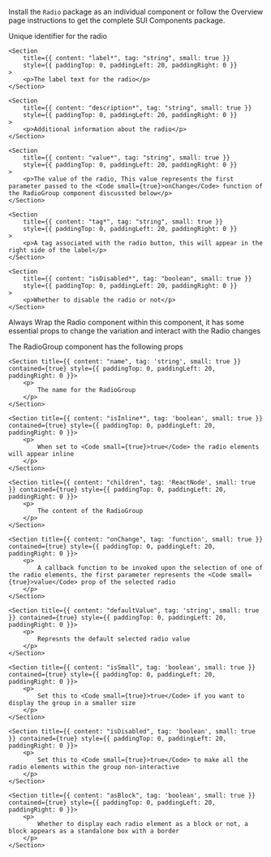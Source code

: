 
<Section
	title="Installation"
	contained={true}
	style={{ paddingTop: 20, paddingBottom: 0 }}
>
	<p>
		Install the <Code small={true}>Radio</Code> package as an individual
		component or follow the Overview page instructions to get the complete SUI
		Components package.
	</p>
</Section>

<Section title="Props" border={true}>
	<Section
		title={{ content: "id*", tag: "string", small: true }}
		style={{ paddingTop: 0, paddingLeft: 20, paddingRight: 0 }}
	>
		<p>Unique identifier for the radio</p>
	</Section>

    <Section
    	title={{ content: "label*", tag: "string", small: true }}
    	style={{ paddingTop: 0, paddingLeft: 20, paddingRight: 0 }}
    >
    	<p>The label text for the radio</p>
    </Section>

    <Section
    	title={{ content: "description*", tag: "string", small: true }}
    	style={{ paddingTop: 0, paddingLeft: 20, paddingRight: 0 }}
    >
    	<p>Additional information about the radio</p>
    </Section>

    <Section
    	title={{ content: "value*", tag: "string", small: true }}
    	style={{ paddingTop: 0, paddingLeft: 20, paddingRight: 0 }}
    >
    	<p>The value of the radio, This value represents the first parameter passed to the <Code small={true}>onChange</Code> function of the RadioGroup component discussted below</p>
    </Section>

    <Section
    	title={{ content: "tag*", tag: "string", small: true }}
    	style={{ paddingTop: 0, paddingLeft: 20, paddingRight: 0 }}
    >
    	<p>A tag associated with the radio button, this will appear in the right side of the label</p>
    </Section>

    <Section
    	title={{ content: "isDisabled*", tag: "boolean", small: true }}
    	style={{ paddingTop: 0, paddingLeft: 20, paddingRight: 0 }}
    >
    	<p>Whether to disable the radio or not</p>
    </Section>

</Section>

<Section
	title="RadioGroup"
	contained={true}
	style={{ paddingTop: 30, paddingBottom: 0 }}
>
	<p>Always Wrap the Radio component within this component, it has some essential props to change the variation and interact with the Radio changes </p>
	<p>The RadioGroup component has the following props</p>

	<Section title={{ content: "name", tag: 'string', small: true }} contained={true} style={{ paddingTop: 0, paddingLeft: 20, paddingRight: 0 }}>
    	<p>
    		The name for the RadioGroup
    	</p>
    </Section>

    <Section title={{ content: "isInline*", tag: 'boolean', small: true }} contained={true} style={{ paddingTop: 0, paddingLeft: 20, paddingRight: 0 }}>
    	<p>
    		When set to <Code small={true}>true</Code> the radio elements will appear inline
    	</p>
    </Section>

    <Section title={{ content: "children", tag: 'ReactNode', small: true }} contained={true} style={{ paddingTop: 0, paddingLeft: 20, paddingRight: 0 }}>
    	<p>
    		The content of the RadioGroup
    	</p>
    </Section>

    <Section title={{ content: "onChange", tag: 'function', small: true }} contained={true} style={{ paddingTop: 0, paddingLeft: 20, paddingRight: 0 }}>
    	<p>
    		A callback function to be invoked upon the selection of one of the radio elements, the first parameter represents the <Code small={true}>value</Code> prop of the selected radio
    	</p>
    </Section>

    <Section title={{ content: "defaultValue", tag: 'string', small: true }} contained={true} style={{ paddingTop: 0, paddingLeft: 20, paddingRight: 0 }}>
    	<p>
    		Represnts the default selected radio value
    	</p>
    </Section>

    <Section title={{ content: "isSmall", tag: 'boolean', small: true }} contained={true} style={{ paddingTop: 0, paddingLeft: 20, paddingRight: 0 }}>
    	<p>
    		Set this to <Code small={true}>true</Code> if you want to display the group in a smaller size
    	</p>
    </Section>

    <Section title={{ content: "isDisabled", tag: 'boolean', small: true }} contained={true} style={{ paddingTop: 0, paddingLeft: 20, paddingRight: 0 }}>
    	<p>
    		Set this to <Code small={true}>true</Code> to make all the radio elements within the group non-interactive
    	</p>
    </Section>

    <Section title={{ content: "asBlock", tag: 'boolean', small: true }} contained={true} style={{ paddingTop: 0, paddingLeft: 20, paddingRight: 0 }}>
    	<p>
    		Whether to display each radio element as a block or not, a block appears as a standalone box with a border
    	</p>
    </Section>

</Section>

